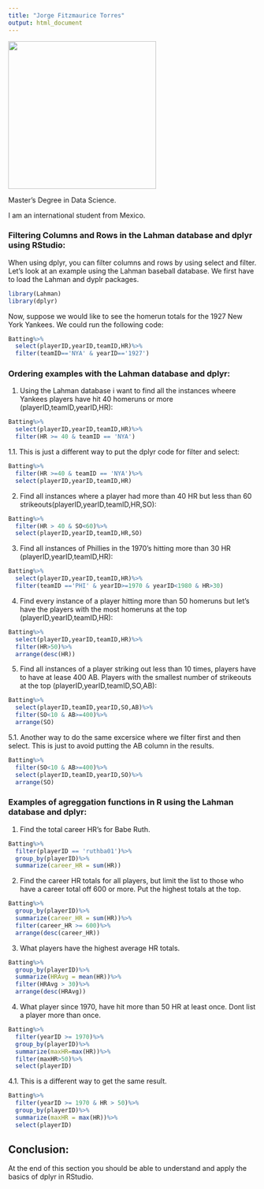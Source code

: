 ```yaml
---
title: "Jorge Fitzmaurice Torres"
output: html_document
---
```


<img src="2C7A0180.jpg" width="300">

Master's Degree in Data Science.

I am an international student from Mexico.

### Filtering Columns and Rows in the Lahman database and dplyr using RStudio:

When using dplyr, you can filter columns and rows by using select and filter. Let's look at an example using the Lahman baseball database. We first have to load the Lahman and dyplr packages.

```r
library(Lahman)
library(dplyr)
```

Now, suppose we would like to see the homerun totals for the 1927 New York Yankees. We could run the following code:

```r
Batting%>%
  select(playerID,yearID,teamID,HR)%>%
  filter(teamID=='NYA' & yearID=='1927')
```

### Ordering examples with the Lahman database and dplyr:

1. Using the Lahman database i want to find all the instances wheere Yankees players have hit 40 homeruns or more (playerID,teamID,yearID,HR):

```r
Batting%>%
  select(playerID,yearID,teamID,HR)%>%
  filter(HR >= 40 & teamID == 'NYA')
```

1.1. This is just a different way to put the dplyr code for filter and select:

```r
Batting%>%
  filter(HR >=40 & teamID == 'NYA')%>%
  select(playerID,yearID,teamID,HR)
```

2. Find all instances where a player had more than 40 HR but less than 60 strikeouts(playerID,yearID,teamID,HR,SO):

```r
Batting%>%
  filter(HR > 40 & SO<60)%>%
  select(playerID,yearID,teamID,HR,SO)
```

3. Find all instances of Phillies in the 1970's hitting more than 30 HR (playerID,yearID,teamID,HR):

```r
Batting%>%
  select(playerID,yearID,teamID,HR)%>%
  filter(teamID =='PHI' & yearID>=1970 & yearID<1980 & HR>30)
```

4. Find every instance of a player hitting more than 50 homeruns but let's have the players with the most homeruns at the top (playerID,yearID,teamID,HR):

```r
Batting%>%
  select(playerID,yearID,teamID,HR)%>%
  filter(HR>50)%>%
  arrange(desc(HR))
```

5. Find all instances of a player striking out less than 10 times, players have to have at lease 400 AB. Players with the smallest number of strikeouts at the top (playerID,yearID,teamID,SO,AB):

```r
Batting%>%
  select(playerID,teamID,yearID,SO,AB)%>%
  filter(SO<10 & AB>=400)%>%
  arrange(SO)
```

5.1. Another way to do the same excersice where we filter first and then select. This is just to avoid putting the AB column in the results.

```r
Batting%>%
  filter(SO<10 & AB>=400)%>%
  select(playerID,teamID,yearID,SO)%>%
  arrange(SO)
```

### Examples of agreggation functions in R using the Lahman database and dplyr:

1. Find the total career HR's for Babe Ruth.

```r
Batting%>%
  filter(playerID == 'ruthba01')%>%
  group_by(playerID)%>%
  summarize(career_HR = sum(HR))
```

2. Find the career HR totals for all players, but limit the list to those who have a career total off 600 or more. Put the highest totals at the top.

```r
Batting%>%
  group_by(playerID)%>%
  summarize(career_HR = sum(HR))%>%
  filter(career_HR >= 600)%>%
  arrange(desc(career_HR))
```

3. What players have the highest average HR totals.

```r
Batting%>%
  group_by(playerID)%>%
  summarize(HRAvg = mean(HR))%>%
  filter(HRAvg > 30)%>%
  arrange(desc(HRAvg))
```

4. What player since 1970, have hit more than 50 HR at least once. Dont list a player more than once.

```r
Batting%>%
  filter(yearID >= 1970)%>%
  group_by(playerID)%>%
  summarize(maxHR=max(HR))%>%
  filter(maxHR>50)%>%
  select(playerID)
```

4.1. This is a different way to get the same result.

```r
Batting%>%
  filter(yearID >= 1970 & HR > 50)%>%
  group_by(playerID)%>%
  summarize(maxHR = max(HR))%>%  
  select(playerID)
```

## Conclusion:
At the end of this section you should be able to understand and apply the basics of dplyr in RStudio.